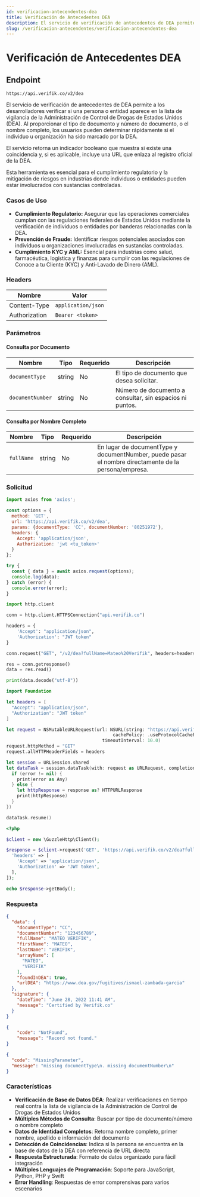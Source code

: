 ```yaml
---
id: verificacion-antecendentes-dea
title: Verificación de Antecedentes DEA
description: El servicio de verificación de antecedentes de DEA permite a los desarrolladores verificar si una persona o entidad aparece en la lista de vigilancia de la Administración de Control de Drogas de Estados Unidos (DEA). Al proporcionar el tipo de documento y número de documento, o el nombre completo, los usuarios pueden determinar rápidamente si el individuo u organización ha sido marcado por la DEA.
slug: /verificacion-antecendentes/verificacion-antecendentes-dea
---
```



# Verificación de Antecedentes DEA

## Endpoint

```
https://api.verifik.co/v2/dea
```

El servicio de verificación de antecedentes de DEA permite a los desarrolladores verificar si una persona o entidad aparece en la lista de vigilancia de la Administración de Control de Drogas de Estados Unidos (DEA). Al proporcionar el tipo de documento y número de documento, o el nombre completo, los usuarios pueden determinar rápidamente si el individuo u organización ha sido marcado por la DEA.

El servicio retorna un indicador booleano que muestra si existe una coincidencia y, si es aplicable, incluye una URL que enlaza al registro oficial de la DEA.

Esta herramienta es esencial para el cumplimiento regulatorio y la mitigación de riesgos en industrias donde individuos o entidades pueden estar involucrados con sustancias controladas.

### Casos de Uso

- **Cumplimiento Regulatorio:** Asegurar que las operaciones comerciales cumplan con las regulaciones federales de Estados Unidos mediante la verificación de individuos o entidades por banderas relacionadas con la DEA.
- **Prevención de Fraude:** Identificar riesgos potenciales asociados con individuos u organizaciones involucradas en sustancias controladas.
- **Cumplimiento KYC y AML:** Esencial para industrias como salud, farmacéutica, logística y finanzas para cumplir con las regulaciones de Conoce a tu Cliente (KYC) y Anti-Lavado de Dinero (AML).

### Headers

| Nombre         | Valor              |
| -------------- | ------------------ |
| Content-Type   | `application/json` |
| Authorization  | `Bearer <token>`   |

### Parámetros

#### Consulta por Documento

| Nombre             | Tipo   | Requerido | Descripción                                                                 |
| ------------------ | ------ | --------- | --------------------------------------------------------------------------- |
| `documentType`     | string | No        | El tipo de documento que desea solicitar.                                   |
| `documentNumber`   | string | No        | Número de documento a consultar, sin espacios ni puntos.                     |

#### Consulta por Nombre Completo

| Nombre       | Tipo   | Requerido | Descripción                                                                 |
| ------------ | ------ | --------- | --------------------------------------------------------------------------- |
| `fullName`   | string | No        | En lugar de documentType y documentNumber, puede pasar el nombre directamente de la persona/empresa. |

### Solicitud

<Tabs>
  <TabItem value="javascript" label="JavaScript">

```javascript
import axios from 'axios';

const options = {
  method: 'GET',
  url: 'https://api.verifik.co/v2/dea',
  params: {documentType: 'CC', documentNumber: '80251972'},
  headers: {
    Accept: 'application/json',
    Authorization: 'jwt <tu_token>'
  }
};

try {
  const { data } = await axios.request(options);
  console.log(data);
} catch (error) {
  console.error(error);
}
```

  </TabItem>
  <TabItem value="python" label="Python">

```python
import http.client

conn = http.client.HTTPSConnection("api.verifik.co")

headers = {
    'Accept': "application/json",
    'Authorization': "JWT token"
}

conn.request("GET", "/v2/dea?fullName=Mateo%20Verifik", headers=headers)

res = conn.getresponse()
data = res.read()

print(data.decode("utf-8"))
```

  </TabItem>
  <TabItem value="swift" label="Swift">

```swift
import Foundation

let headers = [
  "Accept": "application/json",
  "Authorization": "JWT token"
]

let request = NSMutableURLRequest(url: NSURL(string: "https://api.verifik.co/v2/dea?fullName=Mateo%20Verifik")! as URL,
                                        cachePolicy: .useProtocolCachePolicy,
                                    timeoutInterval: 10.0)
request.httpMethod = "GET"
request.allHTTPHeaderFields = headers

let session = URLSession.shared
let dataTask = session.dataTask(with: request as URLRequest, completionHandler: { (data, response, error) -> Void in
  if (error != nil) {
    print(error as Any)
  } else {
    let httpResponse = response as? HTTPURLResponse
    print(httpResponse)
  }
})

dataTask.resume()
```

  </TabItem>
  <TabItem value="php" label="PHP">

```php
<?php

$client = new \GuzzleHttp\Client();

$response = $client->request('GET', 'https://api.verifik.co/v2/dea?fullName=Mateo Verifik', [
  'headers' => [
    'Accept' => 'application/json',
    'Authorization' => 'JWT token',
  ],
]);

echo $response->getBody();
```

  </TabItem>
</Tabs>

### Respuesta

<Tabs>
  <TabItem value="200" label="200">

```json
{
  "data": {
    "documentType": "CC",
    "documentNumber": "123456789",
    "fullName": "MATEO VERIFIK",
    "firstName": "MATEO",
    "lastName": "VERIFIK",
    "arrayName": [
      "MATEO",
      "VERIFIK"
    ],
    "foundInDEA": true,
    "urlDEA": "https://www.dea.gov/fugitives/ismael-zambada-garcia"
  },
  "signature": {
    "dateTime": "June 28, 2022 11:41 AM",
    "message": "Certified by Verifik.co"
  }
}
```

  </TabItem>
  <TabItem value="404" label="404">

```json
{
    "code": "NotFound",
    "message": "Record not found."
}
```

  </TabItem>
  <TabItem value="409" label="409">

```json
{
  "code": "MissingParameter",
  "message": "missing documentType\n. missing documentNumber\n"
}
```

  </TabItem>
</Tabs>

### Características

-   **Verificación de Base de Datos DEA**: Realizar verificaciones en tiempo real contra la lista de vigilancia de la Administración de Control de Drogas de Estados Unidos
-   **Múltiples Métodos de Consulta**: Buscar por tipo de documento/número o nombre completo
-   **Datos de Identidad Completos**: Retorna nombre completo, primer nombre, apellido e información del documento
-   **Detección de Coincidencias**: Indica si la persona se encuentra en la base de datos de la DEA con referencia de URL directa
-   **Respuesta Estructurada**: Formato de datos organizado para fácil integración
-   **Múltiples Lenguajes de Programación**: Soporte para JavaScript, Python, PHP y Swift
-   **Error Handling**: Respuestas de error comprensivas para varios escenarios
